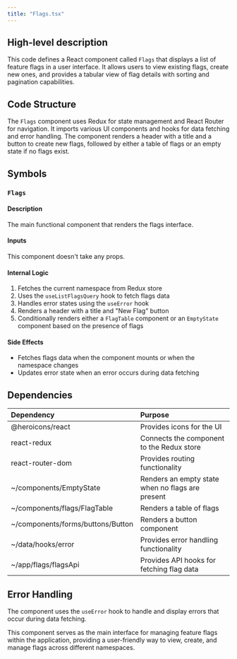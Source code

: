 ```yaml
---
title: "Flags.tsx"
---
```


## High-level description
This code defines a React component called `Flags` that displays a list of feature flags in a user interface. It allows users to view existing flags, create new ones, and provides a tabular view of flag details with sorting and pagination capabilities.

## Code Structure
The `Flags` component uses Redux for state management and React Router for navigation. It imports various UI components and hooks for data fetching and error handling. The component renders a header with a title and a button to create new flags, followed by either a table of flags or an empty state if no flags exist.

## Symbols

### `Flags`
#### Description
The main functional component that renders the flags interface.

#### Inputs
This component doesn't take any props.

#### Internal Logic
1. Fetches the current namespace from Redux store
2. Uses the `useListFlagsQuery` hook to fetch flags data
3. Handles error states using the `useError` hook
4. Renders a header with a title and "New Flag" button
5. Conditionally renders either a `FlagTable` component or an `EmptyState` component based on the presence of flags

#### Side Effects
- Fetches flags data when the component mounts or when the namespace changes
- Updates error state when an error occurs during data fetching

## Dependencies
| Dependency | Purpose |
|:-----------|:--------|
| @heroicons/react | Provides icons for the UI |
| react-redux | Connects the component to the Redux store |
| react-router-dom | Provides routing functionality |
| ~/components/EmptyState | Renders an empty state when no flags are present |
| ~/components/flags/FlagTable | Renders a table of flags |
| ~/components/forms/buttons/Button | Renders a button component |
| ~/data/hooks/error | Provides error handling functionality |
| ~/app/flags/flagsApi | Provides API hooks for fetching flag data |

## Error Handling
The component uses the `useError` hook to handle and display errors that occur during data fetching.

This component serves as the main interface for managing feature flags within the application, providing a user-friendly way to view, create, and manage flags across different namespaces.